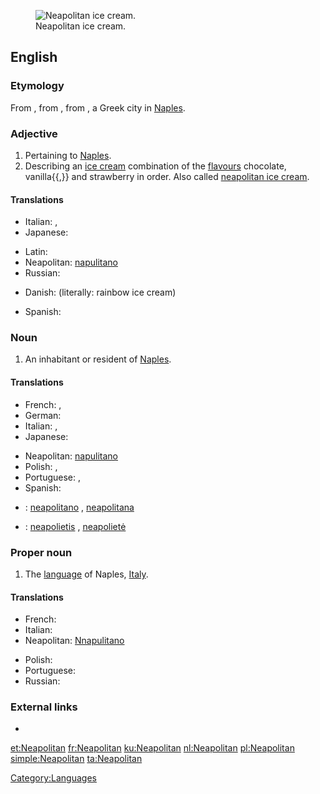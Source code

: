 [[Image:Neapolitan ice cream UK.JPG|thumb|right|Neapolitan ice cream.]]
==English==

===Etymology===
From {{etyl|la|en}} {{term|neapolitanus|neāpolītānus|lang=la}}, from {{term|Neapolis|Neāpolis|lang=la}}, from {{etyl|grc|en}} {{term|Νεάπολις||new city|tr=Neapolis|sc=Grek|lang=grc}}, a Greek city in [[Naples]].

===Adjective===
{{en-adj|-}}

# Pertaining to [[Naples]].
# Describing an [[ice cream]] combination of the [[flavours]] chocolate, vanilla{{,}} and strawberry in order. Also called [[neapolitan ice cream]].

====Translations====
{{trans-top|pertaining to Naples}}
* Italian: {{t+|it|napoletano}}, {{t-|it|partenopeo}}
* Japanese: {{t|ja|ナポリの|tr=napori no}}
{{trans-mid}}
* Latin: {{t-|la|neapolitanus|alt=neāpolītānus}}
* Neapolitan: [[napulitano]]
* Russian: {{t|ru|неаполитанский|sc=Cyrl|tr=neapolitánskij}}
{{trans-bottom}}

{{trans-top|ice cream}}
* Danish: {{t|da|regnbueis}} (literally: rainbow ice cream)
{{trans-mid}}
* Spanish: {{t|es|helado napolitano|m}}
{{trans-bottom}}

===Noun===
{{en-noun}}

# An inhabitant or resident of [[Naples]].

====Translations====
{{trans-top|inhabitant or resident of Naples}}
* French: {{t+|fr|Napolitain|m}}, {{t+|fr|Napolitaine|f}}
* German: {{t|de|Neapolitaner|m}}
* Italian: {{t+|it|napoletano|m}}, {{t+|it|napoletana|f}}
* Japanese: {{t|ja|ナポリ人|tr=napori jin}}
{{trans-mid}}
* Neapolitan: [[napulitano]]
* Polish: {{t-|pl|neapolitańczyk|m}}, {{t-|pl|neapolitanka|f}}
* Portuguese: {{t+|pt|napolitano|m}}, {{t-|pt|napolitana|f}}
* Spanish: {{t+|es|napolitano}}
{{trans-bottom}}

{{checktrans-top}}
* {{ttbc|ia}}: [[neapolitano]] {{m}}, [[neapolitana]] {{f}}
* {{ttbc|lt}}: [[neapolietis]] {{m}}, [[neapolietė]] {{f}}
{{trans-bottom}}

===Proper noun===
{{en-proper noun}}

# The [[language]] of Naples, [[Italy]].

====Translations====
{{trans-top|language of Naples, Italy}}
* French: {{t+|fr|napolitain|m}}
* Italian: {{t+|it|napoletano|m}}
* Neapolitan: [[Nnapulitano]]
{{trans-mid}}
* Polish: {{t+|pl|neapolitański|m}}
* Portuguese: {{t+|pt|napolitano|m}}
* Russian: {{t|ru|неаполитанский|sc=Cyrl}}
{{trans-bottom}}

===External links===
* {{ethnologue|code=nap}}

[[Category:Languages]]

[[et:Neapolitan]]
[[fr:Neapolitan]]
[[ku:Neapolitan]]
[[nl:Neapolitan]]
[[pl:Neapolitan]]
[[simple:Neapolitan]]
[[ta:Neapolitan]]